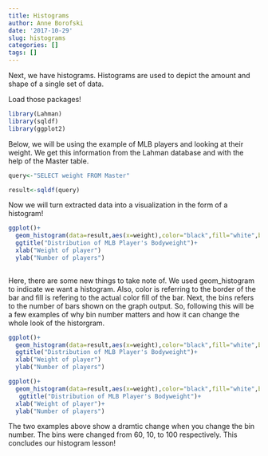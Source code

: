 ```yaml
---
title: Histograms
author: Anne Borofski
date: '2017-10-29'
slug: histograms
categories: []
tags: []
---
```


Next, we have histograms. Histograms are used to depict the amount and shape of a single set of data. 

Load those packages!
```r
library(Lahman)
library(sqldf)
library(ggplot2)
```

Below, we will be using the example of MLB players and looking at their weight. We get this information from the Lahman database and with the help of the Master table.

```r
query<-"SELECT weight FROM Master"

result<-sqldf(query)
```

Now we will turn extracted data into a visualization in the form of a histogram!

```r
ggplot()+
  geom_histogram(data=result,aes(x=weight),color="black",fill="white",bins=60)+
  ggtitle("Distribution of MLB Player's Bodyweight")+
  xlab("Weight of player")
  ylab("Number of players")
                   
```

Here, there are some new things to take note of. We used geom_histogram to indicate we want a histogram. Also, color is referring to the border of the bar and fill is refering to the actual color fill of the bar. Next, the bins refers to the number of bars shown on the graph output. So, following this will be a few examples of why bin number matters and how it can change the whole look of the historgram.

```r
ggplot()+
  geom_histogram(data=result,aes(x=weight),color="black",fill="white",bins=10)+
  ggtitle("Distribution of MLB Player's Bodyweight")+
  xlab("Weight of player")
  ylab("Number of players")
```

```r
ggplot()+
  geom_histogram(data=result,aes(x=weight),color="black",fill="white",bins=100)+
   ggtitle("Distribution of MLB Player's Bodyweight")+
  xlab("Weight of player")+
  ylab("Number of players")
```

The two examples above show a dramtic change when you change the bin number. The bins were changed from 60, 10, to 100 respectively. This concludes our histogram lesson!
